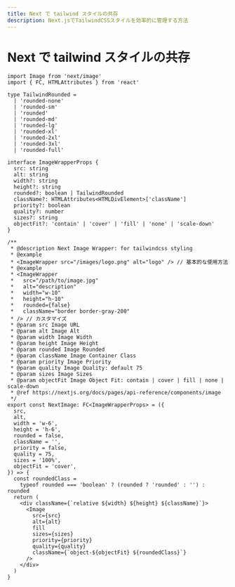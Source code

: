 ```yaml
---
title: Next で tailwind スタイルの共存
description: Next.jsでTailwindCSSスタイルを効率的に管理する方法
---
```


# Next で tailwind スタイルの共存

```tsx
import Image from 'next/image'
import { FC, HTMLAttributes } from 'react'

type TailwindRounded =
  | 'rounded-none'
  | 'rounded-sm'
  | 'rounded'
  | 'rounded-md'
  | 'rounded-lg'
  | 'rounded-xl'
  | 'rounded-2xl'
  | 'rounded-3xl'
  | 'rounded-full'

interface ImageWrapperProps {
  src: string
  alt: string
  width?: string
  height?: string
  rounded?: boolean | TailwindRounded
  className?: HTMLAttributes<HTMLDivElement>['className']
  priority?: boolean
  quality?: number
  sizes?: string
  objectFit?: 'contain' | 'cover' | 'fill' | 'none' | 'scale-down'
}

/**
 * @description Next Image Wrapper: for tailwindcss styling
 * @example
 * <ImageWrapper src="/images/logo.png" alt="logo" /> // 基本的な使用方法
 * @example
 * <ImageWrapper
 *   src="/path/to/image.jpg"
 *   alt="description"
 *   width="w-10"
 *   height="h-10"
 *   rounded={false}
 *   className="border border-gray-200"
 * /> // カスタマイズ
 * @param src Image URL
 * @param alt Image Alt
 * @param width Image Width
 * @param height Image Height
 * @param rounded Image Rounded
 * @param className Image Container Class
 * @param priority Image Priority
 * @param quality Image Quality: default 75
 * @param sizes Image Sizes
 * @param objectFit Image Object Fit: contain | cover | fill | none | scale-down
 * @ref https://nextjs.org/docs/pages/api-reference/components/image
 */
export const NextImage: FC<ImageWrapperProps> = ({
  src,
  alt,
  width = 'w-6',
  height = 'h-6',
  rounded = false,
  className = '',
  priority = false,
  quality = 75,
  sizes = '100%',
  objectFit = 'cover',
}) => {
  const roundedClass =
    typeof rounded === 'boolean' ? (rounded ? 'rounded' : '') : rounded
  return (
    <div className={`relative ${width} ${height} ${className}`}>
      <Image
        src={src}
        alt={alt}
        fill
        sizes={sizes}
        priority={priority}
        quality={quality}
        className={`object-${objectFit} ${roundedClass}`}
      />
    </div>
  )
}

```
